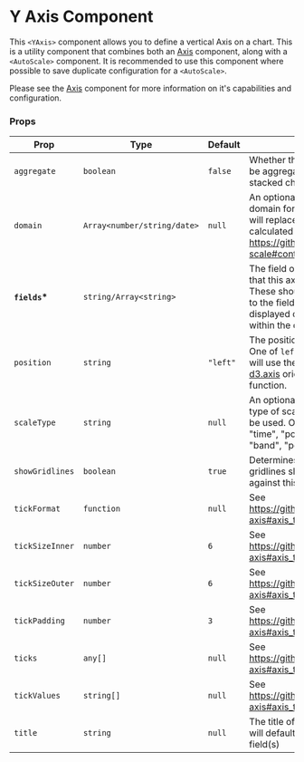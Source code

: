 
<Meta title="Components/Axis/YAxis" />

# Y Axis Component

This `<YAxis>` component allows you to define a vertical Axis on a chart. This is a utility component that combines both an [Axis](?path=/docs/components-axis--docs) component, along with a `<AutoScale>` component. It is recommended to use this component where possible to save duplicate configuration for a `<AutoScale>`.

Please see the [Axis](?path=/docs/components-axis--docs) component for more information on it's capabilities and configuration.

<Canvas of={YAxisStories.YAxisStory} />

### Props

| Prop            | Type                        | Default | Note                                                                                                                                                     |
| --------------- | --------------------------- | ------- | -------------------------------------------------------------------------------------------------------------------------------------------------------- |
| `aggregate`     | `boolean`                   | `false`   | Whether the scale should be aggregated (used for stacked charts)                                                                                         |
| `domain`        | `Array<number/string/date>` | `null`    | An optional override of the domain for the scale. This will replace any auto calculated domain. See https://github.com/d3/d3-scale#continuous_domain     |
| **`fields`\***  | `string/Array<string>`      |         | The field or set of fields that this axis represents. These should correspond to the fields being displayed on this Axis within the data.                |
| `position`      | `string`                    | `"left"`    | The position of the axis. One of `left` or `right`. This will use the appropriate [d3.axis](https://github.com/d3/d3-axis#axisTop) orientation function. |
| `scaleType`     | `string`                    | `null`    | An optional override of the type of scale that should be used. One of "linear", "time", "power", "log", "band", "point"                                  |
| `showGridlines` | `boolean`                   | `true`    | Determines whether gridlines should be shown against this axis.                                                                                          |
| `tickFormat`    | `function`                  | `null`    | See https://github.com/d3/d3-axis#axis_tickFormat                                                                                                        |
| `tickSizeInner` | `number`                    | `6`       | See https://github.com/d3/d3-axis#axis_tickSizeInner.                                                                                                    |
| `tickSizeOuter` | `number`                    | `6`       | See https://github.com/d3/d3-axis#axis_tickSizeOuter.                                                                                                    |
| `tickPadding`   | `number`                    | `3`       | See https://github.com/d3/d3-axis#axis_tickPadding.                                                                                                      |
| `ticks`         | `any[]`                     | `null`    | See https://github.com/d3/d3-axis#axis_ticks                                                                                                             |
| `tickValues`    | `string[]`                  | `null`    | See https://github.com/d3/d3-axis#axis_tickValues                                                                                                        |
| `title`         | `string`                    | `null`    | The title of the axis. This will default to the value in field(s)                                                                                        |

<br />
